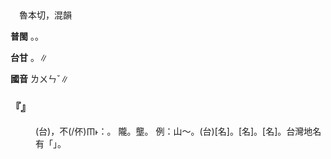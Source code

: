 
=={{ruby|<mark>&#xf9c45;</mark>|ㄌㄨㄣˇ}}==

　魯本切，混韻

'''普閩''' {{ruby|(文)|ㄌㄨㄣˋ}}。{{ruby|(白)|ㄌㄨㄣ˫}}。

'''台甘''' {{ruby|(文)|ㄌㄨㄣˋ}}。{{ruby|(語)|ㄌㄨㄣ˫}}∥

'''國音''' <rt>ㄌㄨㄣˇ</rt>∥

    

==='''『{{ruby|<mark>&#xf9c45;</mark>|ㄌㄨㄣˇ}}』'''===
:  (台){{ruby|地|ㄉㄨㆤ˫/ㄉㆤ˫}}{{ruby|面|ㆠㄧㄣ˫}}{{ruby|上|ㄒㄧㆲ˫}}{{ruby|突|ㄉㄨㆵ ͘}}{{ruby|起|·ㄎㄧˋ}}{{ruby|較|ㄎㄚㆷ}}{{ruby|高|ㄍㄨㄢˊ}}，{{ruby|但|ㄉㄢ˫}}不(/伓)<rt>ㆬ˫</rt>{{ruby|成|ㄐㄧㆩˊ}}{{ruby|山|ㄙㄨㆩ}}{{ruby|形|ㄏㄧㄥˊ}}{{ruby|丌|ㆤ}}{{ruby|高|ㄍㄨㄢˊ}}{{ruby|地|ㄉㄨㆤ˫/ㄉㆤ˫}}{{ruby|大|ㄉㄨㄚ˫}}{{ruby|石|ㄐㄧㄜㆷ ͘}}{{ruby|叫|ㄍㄧㄜ˪}}{{ruby|作|ㄗㄜ˪}}：{{ruby|<mark>&#xf9c45;</mark>|ㄌㄨㄣ˫}}。 隴。壟。 例：山～。(台){{ruby|山|ㄙㄨㆩ}}{{ruby|崙|ㄌㄨㄣ˫}}[名]。{{ruby|沙|ㄙㄨㄚ}}{{ruby|<mark>&#xf9c45;</mark>|ㄌㄨㄣ˫}}[名]。{{ruby|石|ㄐㄧㄜㆷ ͘}}{{ruby|<mark>&#xf9c45;</mark>|ㄌㄨㄣˋ}}[名]。台灣地名有「{{ruby|海|ㄏㄞˋ}}{{ruby|豐|ㄏㆲ}}{{ruby|崙|ㄌㄨㄣ˫}}」。
    
